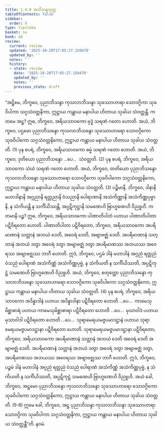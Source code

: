 ```yaml
---
title: 1.4.9 အဘိသန္ဒသုတ္တ
tableOfContents: false
sidebar:
  order: 9
type: tipitaka
basket: su
book: a8
review:
  current: review
  updated: '2025-10-20T17:05:27.158478'
  updated_by: ''
  notes: ''
  history:
  - state: review
    date: '2025-10-20T17:05:27.158478'
    updated_by: ''
    notes: ''
    previous_state: draft
---
```



<DynamicBreadcrumb />


<ReviewStatus review={frontmatter.review} showDetails={true} />

<HypothesisAnnotation frontmatter={frontmatter} />

<Division number="39" book="a8" e="ch" v="17" p="76">

<Paragraph number="367" book="a8">
“အဋ္ဌိမေ, ဘိက္ခဝေ, ပုညာဘိသန္ဒာ ကုသလာဘိသန္ဒာ သုခဿာဟာရာ သောဝဂ္ဂိကာ သုခဝိပါကာ သဂ္ဂသံဝတ္တနိကာ, ဣဋ္ဌာယ ကန္တာယ မနာပါယ ဟိတာယ သုခါယ သံဝတ္တန္တိ. ကတမေ အဋ္ဌ? ဣဓ, ဘိက္ခဝေ, အရိယသာဝကော ဗုဒ္ဓံ သရဏံ ဂတော ဟောတိ. အယံ, ဘိက္ခဝေ, ပဌမော ပုညာဘိသန္ဒော ကုသလာဘိသန္ဒော သုခဿာဟာရော သောဝဂ္ဂိကော သုခဝိပါကော သဂ္ဂသံဝတ္တနိကော, ဣဋ္ဌာယ ကန္တာယ မနာပါယ ဟိတာယ သုခါယ သံဝတ္တတိ. (1)
</Paragraph>

<Paragraph number="368" book="a8">
ပုန စပရံ, ဘိက္ခဝေ, အရိယသာဝကော ဓမ္မံ သရဏံ ဂတော ဟောတိ. အယံ, ဘိက္ခဝေ, ဒုတိယော ပုညာဘိသန္ဒော …ပေ…  သံဝတ္တတိ. (2)
</Paragraph>

<Paragraph number="369" book="a8">
ပုန စပရံ, ဘိက္ခဝေ, အရိယသာဝကော သံဃံ သရဏံ ဂတော ဟောတိ. အယံ, ဘိက္ခဝေ, တတိယော ပုညာဘိသန္ဒော ကုသလာဘိသန္ဒော သုခဿာဟာရော သောဝဂ္ဂိကော သုခဝိပါကော သဂ္ဂသံဝတ္တနိကော, ဣဋ္ဌာယ ကန္တာယ မနာပါယ ဟိတာယ သုခါယ သံဝတ္တတိ. (3)
</Paragraph>

<Paragraph number="370" book="a8">
ပဉ္စိမာနိ, ဘိက္ခဝေ, ဒါနာနိ မဟာဒါနာနိ အဂ္ဂညာနိ ရတ္တညာနိ ဝံသညာနိ ပေါရာဏာနိ အသံကိဏ္ဏာနိ အသံကိဏ္ဏပုဗ္ဗာနိ, န သံကိယန္တိ န သင်္ကိယိဿန္တိ, အပ္ပဋိကုဋ္ဌာနိ သမဏေဟိ ဗြာဟ္မဏေဟိ ဝိညူဟိ. ကတမာနိ ပဉ္စ? ဣဓ, ဘိက္ခဝေ, အရိယသာဝကော ပါဏာတိပါတံ ပဟာယ ပါဏာတိပါတာ ပဋိဝိရတော ဟောတိ. ပါဏာတိပါတာ ပဋိဝိရတော, ဘိက္ခဝေ, အရိယသာဝကော အပရိမာဏာနံ သတ္တာနံ အဘယံ ဒေတိ, အဝေရံ ဒေတိ, အဗျာဗဇ္ဈံ ဒေတိ. အပရိမာဏာနံ သတ္တာနံ အဘယံ ဒတွာ အဝေရံ ဒတွာ အဗျာဗဇ္ဈံ ဒတွာ အပရိမာဏဿ အဘယဿ အဝေရဿ အဗျာဗဇ္ဈဿ ဘာဂီ ဟောတိ. ဣဒံ, ဘိက္ခဝေ, ပဌမံ ဒါနံ မဟာဒါနံ အဂ္ဂညံ ရတ္တညံ ဝံသညံ ပေါရာဏံ အသံကိဏ္ဏံ အသံကိဏ္ဏပုဗ္ဗံ, န သံကိယတိ န သင်္ကိယိဿတိ, အပ္ပဋိကုဋ္ဌံ သမဏေဟိ ဗြာဟ္မဏေဟိ ဝိညူဟိ. အယံ, ဘိက္ခဝေ, စတုတ္ထော ပုညာဘိသန္ဒော ကုသလာဘိသန္ဒော သုခဿာဟာရော သောဝဂ္ဂိကော သုခဝိပါကော သဂ္ဂသံဝတ္တနိကော, ဣဋ္ဌာယ ကန္တာယ မနာပါယ ဟိတာယ သုခါယ သံဝတ္တတိ. (4)
</Paragraph>

<Paragraph number="371" book="a8">
ပုန စပရံ, ဘိက္ခဝေ, အရိယသာဝကော အဒိန္နာဒါနံ ပဟာယ အဒိန္နာဒါနာ ပဋိဝိရတော ဟောတိ …ပေ…  ကာမေသုမိစ္ဆာစာရံ ပဟာယ ကာမေသုမိစ္ဆာစာရာ ပဋိဝိရတော ဟောတိ …ပေ…  မုသာဝါဒံ ပဟာယ မုသာဝါဒါ ပဋိဝိရတော ဟောတိ …ပေ…  သုရာမေရယမဇ္ဇပမာဒဋ္ဌာနံ ပဟာယ သုရာမေရယမဇ္ဇပမာဒဋ္ဌာနာ ပဋိဝိရတော ဟောတိ. သုရာမေရယမဇ္ဇပမာဒဋ္ဌာနာ ပဋိဝိရတော, ဘိက္ခဝေ, အရိယသာဝကော အပရိမာဏာနံ သတ္တာနံ အဘယံ ဒေတိ အဝေရံ ဒေတိ အဗျာဗဇ္ဈံ ဒေတိ. အပရိမာဏာနံ သတ္တာနံ အဘယံ ဒတွာ အဝေရံ ဒတွာ အဗျာဗဇ္ဈံ ဒတွာ, အပရိမာဏဿ အဘယဿ အဝေရဿ အဗျာဗဇ္ဈဿ ဘာဂီ ဟောတိ. ဣဒံ, ဘိက္ခဝေ, ပဉ္စမံ ဒါနံ မဟာဒါနံ အဂ္ဂညံ ရတ္တညံ ဝံသညံ ပေါရာဏံ အသံကိဏ္ဏံ အသံကိဏ္ဏပုဗ္ဗံ, န သံကိယတိ န သင်္ကိယိဿတိ, အပ္ပဋိကုဋ္ဌံ သမဏေဟိ ဗြာဟ္မဏေဟိ ဝိညူဟိ. အယံ ခေါ, ဘိက္ခဝေ, အဋ္ဌမော ပုညာဘိသန္ဒော ကုသလာဘိသန္ဒော သုခဿာဟာရော သောဝဂ္ဂိကော သုခဝိပါကော သဂ္ဂသံဝတ္တနိကော, ဣဋ္ဌာယ ကန္တာယ မနာပါယ ဟိတာယ သုခါယ သံဝတ္တတိ. (5–8)
</Paragraph>

<Paragraph number="372" book="a8">
ဣမေ ခေါ, ဘိက္ခဝေ, အဋ္ဌ ပုညာဘိသန္ဒာ ကုသလာဘိသန္ဒာ သုခဿာဟာရာ သောဝဂ္ဂိကာ သုခဝိပါကာ သဂ္ဂသံဝတ္တနိကာ, ဣဋ္ဌာယ ကန္တာယ မနာပါယ ဟိတာယ သုခါယ သံဝတ္တန္တီ”တိ.

</Paragraph>
</Division>

<Paragraph number="373" type="center" book="a8">
နဝမံ.
</Paragraph>